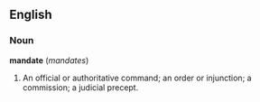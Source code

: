 ==English==

===Noun===
'''mandate''' (''mandates'')

# An official or authoritative command; an order or injunction; a commission; a judicial precept.
